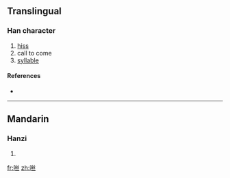 {{also|噝}}
==Translingual==

===Han character===
{{Han char|rn=30|rad=口|as=05|sn=8|four=|canj=口女女一 (RVVM)}}

# [[hiss]]
# call to come
# [[syllable]]

====References====
* {{Han ref|kx=0185.211|hdz=10611.010|uh=549D|ud=21661}}

----

==Mandarin==

===Hanzi===
{{cmn-hanzi|tra=噝|pin=[[sī]] ([[si1]])|wg=ssu<sup>1</sup>}}

# {{defn|Mandarin}}

[[fr:咝]]
[[zh:咝]]